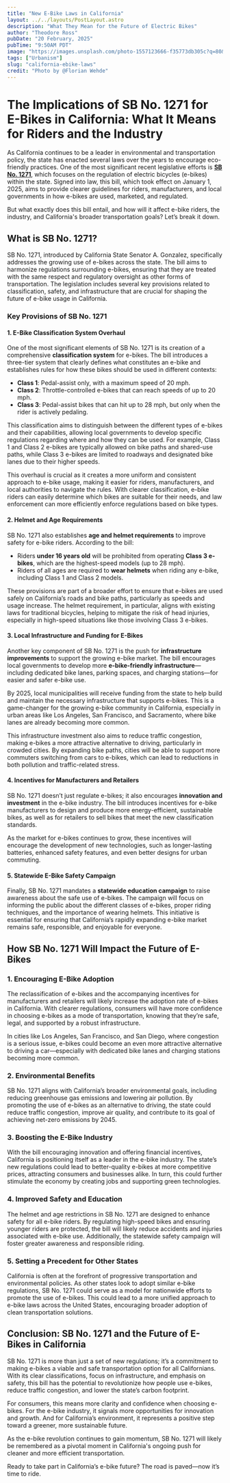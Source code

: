 ```yaml
---
title: "New E-Bike Laws in California"
layout: ../../layouts/PostLayout.astro
description: "What They Mean for the Future of Electric Bikes"
author: "Theodore Ross"
pubDate: "20 February, 2025"
pubTime: "9:50AM PDT"
image: "https://images.unsplash.com/photo-1557123666-f35773db305c?q=80&w=2628&auto=format&fit=crop&ixlib=rb-4.0.3&ixid=M3wxMjA3fDB8MHxwaG90by1wYWdlfHx8fGVufDB8fHx8fA%3D%3D"
tags: ["Urbanism"]
slug: "california-ebike-laws"
credit: "Photo by @Florian Wehde"
---
```


# The Implications of SB No. 1271 for E-Bikes in California: What It Means for Riders and the Industry

As California continues to be a leader in environmental and transportation policy, the state has enacted several laws over the years to encourage eco-friendly practices. One of the most significant recent legislative efforts is [**SB No. 1271**](https://leginfo.legislature.ca.gov/faces/billTextClient.xhtml?bill_id=202320240SB1271), which focuses on the regulation of electric bicycles (e-bikes) within the state. Signed into law, this bill, which took effect on January 1, 2025, aims to provide clearer guidelines for riders, manufacturers, and local governments in how e-bikes are used, marketed, and regulated.

But what exactly does this bill entail, and how will it affect e-bike riders, the industry, and California's broader transportation goals? Let’s break it down.

## What is SB No. 1271?

SB No. 1271, introduced by California State Senator A. Gonzalez, specifically addresses the growing use of e-bikes across the state. The bill aims to harmonize regulations surrounding e-bikes, ensuring that they are treated with the same respect and regulatory oversight as other forms of transportation. The legislation includes several key provisions related to classification, safety, and infrastructure that are crucial for shaping the future of e-bike usage in California.

### Key Provisions of SB No. 1271

#### 1. **E-Bike Classification System Overhaul**

One of the most significant elements of SB No. 1271 is its creation of a comprehensive **classification system** for e-bikes. The bill introduces a three-tier system that clearly defines what constitutes an e-bike and establishes rules for how these bikes should be used in different contexts:

- **Class 1**: Pedal-assist only, with a maximum speed of 20 mph.
- **Class 2**: Throttle-controlled e-bikes that can reach speeds of up to 20 mph.
- **Class 3**: Pedal-assist bikes that can hit up to 28 mph, but only when the rider is actively pedaling.

This classification aims to distinguish between the different types of e-bikes and their capabilities, allowing local governments to develop specific regulations regarding where and how they can be used. For example, Class 1 and Class 2 e-bikes are typically allowed on bike paths and shared-use paths, while Class 3 e-bikes are limited to roadways and designated bike lanes due to their higher speeds.

This overhaul is crucial as it creates a more uniform and consistent approach to e-bike usage, making it easier for riders, manufacturers, and local authorities to navigate the rules. With clearer classification, e-bike riders can easily determine which bikes are suitable for their needs, and law enforcement can more efficiently enforce regulations based on bike types.

#### 2. **Helmet and Age Requirements**

SB No. 1271 also establishes **age and helmet requirements** to improve safety for e-bike riders. According to the bill:

- Riders **under 16 years old** will be prohibited from operating **Class 3 e-bikes**, which are the highest-speed models (up to 28 mph).
- Riders of all ages are required to **wear helmets** when riding any e-bike, including Class 1 and Class 2 models.

These provisions are part of a broader effort to ensure that e-bikes are used safely on California’s roads and bike paths, particularly as speeds and usage increase. The helmet requirement, in particular, aligns with existing laws for traditional bicycles, helping to mitigate the risk of head injuries, especially in high-speed situations like those involving Class 3 e-bikes.

#### 3. **Local Infrastructure and Funding for E-Bikes**

Another key component of SB No. 1271 is the push for **infrastructure improvements** to support the growing e-bike market. The bill encourages local governments to develop more **e-bike-friendly infrastructure**—including dedicated bike lanes, parking spaces, and charging stations—for easier and safer e-bike use.

By 2025, local municipalities will receive funding from the state to help build and maintain the necessary infrastructure that supports e-bikes. This is a game-changer for the growing e-bike community in California, especially in urban areas like Los Angeles, San Francisco, and Sacramento, where bike lanes are already becoming more common.

This infrastructure investment also aims to reduce traffic congestion, making e-bikes a more attractive alternative to driving, particularly in crowded cities. By expanding bike paths, cities will be able to support more commuters switching from cars to e-bikes, which can lead to reductions in both pollution and traffic-related stress.

#### 4. **Incentives for Manufacturers and Retailers**

SB No. 1271 doesn’t just regulate e-bikes; it also encourages **innovation and investment** in the e-bike industry. The bill introduces incentives for e-bike manufacturers to design and produce more energy-efficient, sustainable bikes, as well as for retailers to sell bikes that meet the new classification standards.

As the market for e-bikes continues to grow, these incentives will encourage the development of new technologies, such as longer-lasting batteries, enhanced safety features, and even better designs for urban commuting.

#### 5. **Statewide E-Bike Safety Campaign**

Finally, SB No. 1271 mandates a **statewide education campaign** to raise awareness about the safe use of e-bikes. The campaign will focus on informing the public about the different classes of e-bikes, proper riding techniques, and the importance of wearing helmets. This initiative is essential for ensuring that California’s rapidly expanding e-bike market remains safe, responsible, and enjoyable for everyone.

## How SB No. 1271 Will Impact the Future of E-Bikes

### 1. **Encouraging E-Bike Adoption**

The reclassification of e-bikes and the accompanying incentives for manufacturers and retailers will likely increase the adoption rate of e-bikes in California. With clearer regulations, consumers will have more confidence in choosing e-bikes as a mode of transportation, knowing that they’re safe, legal, and supported by a robust infrastructure. 

In cities like Los Angeles, San Francisco, and San Diego, where congestion is a serious issue, e-bikes could become an even more attractive alternative to driving a car—especially with dedicated bike lanes and charging stations becoming more common.

### 2. **Environmental Benefits**

SB No. 1271 aligns with California’s broader environmental goals, including reducing greenhouse gas emissions and lowering air pollution. By promoting the use of e-bikes as an alternative to driving, the state could reduce traffic congestion, improve air quality, and contribute to its goal of achieving net-zero emissions by 2045.

### 3. **Boosting the E-Bike Industry**

With the bill encouraging innovation and offering financial incentives, California is positioning itself as a leader in the e-bike industry. The state’s new regulations could lead to better-quality e-bikes at more competitive prices, attracting consumers and businesses alike. In turn, this could further stimulate the economy by creating jobs and supporting green technologies.

### 4. **Improved Safety and Education**

The helmet and age restrictions in SB No. 1271 are designed to enhance safety for all e-bike riders. By regulating high-speed bikes and ensuring younger riders are protected, the bill will likely reduce accidents and injuries associated with e-bike use. Additionally, the statewide safety campaign will foster greater awareness and responsible riding.

### 5. **Setting a Precedent for Other States**

California is often at the forefront of progressive transportation and environmental policies. As other states look to adopt similar e-bike regulations, SB No. 1271 could serve as a model for nationwide efforts to promote the use of e-bikes. This could lead to a more unified approach to e-bike laws across the United States, encouraging broader adoption of clean transportation solutions.

## Conclusion: SB No. 1271 and the Future of E-Bikes in California

SB No. 1271 is more than just a set of new regulations; it’s a commitment to making e-bikes a viable and safe transportation option for all Californians. With its clear classifications, focus on infrastructure, and emphasis on safety, this bill has the potential to revolutionize how people use e-bikes, reduce traffic congestion, and lower the state’s carbon footprint.

For consumers, this means more clarity and confidence when choosing e-bikes. For the e-bike industry, it signals more opportunities for innovation and growth. And for California’s environment, it represents a positive step toward a greener, more sustainable future.

As the e-bike revolution continues to gain momentum, SB No. 1271 will likely be remembered as a pivotal moment in California's ongoing push for cleaner and more efficient transportation.

Ready to take part in California’s e-bike future? The road is paved—now it’s time to ride.
